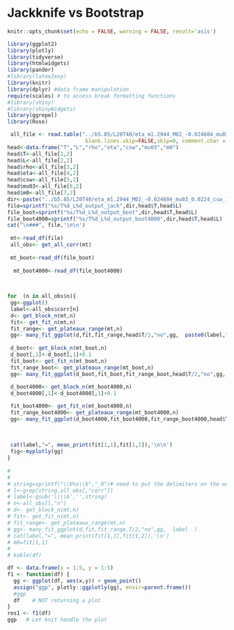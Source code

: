 

# Jackknife vs Bootstrap

```r
knitr::opts_chunk$set(echo = FALSE, warning = FALSE, result='asis')

library(ggplot2)
library(plotly)
library(tidyverse)
library(htmlwidgets)
library(pander)
#library(latex2exp)
library(knitr)
library(dplyr) #data frame manipulation
require(scales) # to access break formatting functions
#library(shiny)
#library(shinyWidgets)
library(ggrepel)
library(Rose)
```




```r
 all_file <- read.table("../b5.85/L20T40/eta_m1.2944_M02_-0.024604_mu03_0.0224_csw_1.0_rho1.96/data/phit",header=FALSE,fill = TRUE ,
                         blank.lines.skip=FALSE,skip=0, comment.char = "")
head<-data.frame("T","L","rho","eta","csw","mu03","m0")
head$T<-all_file[1,2]
head$L<-all_file[2,2]
head$rho<-all_file[3,2]
head$eta<-all_file[4,2]
head$csw<-all_file[5,2]
head$mu03<-all_file[6,2]
head$m0<-all_file[7,2]
dir<-paste("../b5.85/L20T40/eta_m1.2944_M02_-0.024604_mu03_0.0224_csw_1.0_rho1.96/out")
file=sprintf("%s/T%d_L%d_output_jack",dir,head$T,head$L)
file_boot=sprintf("%s/T%d_L%d_output_boot",dir,head$T,head$L)
file_boot4000=sprintf("%s/T%d_L%d_output_boot4000",dir,head$T,head$L)
cat("\n###", file,'\n\n')
 
 mt<-read_df(file)
 all_obs<- get_all_corr(mt)
 
 mt_boot<-read_df(file_boot)
 
  mt_boot4000<-read_df(file_boot4000)

 
 
for  (n in all_obs$n){
 gg<-ggplot()
 label<-all_obs$corr[n]
 d<- get_block_n(mt,n)
 fit<- get_fit_n(mt,n)
 fit_range<- get_plateaux_range(mt,n)
 gg<- many_fit_ggplot(d,fit,fit_range,head$T/2,"no",gg,  paste0(label,"J")  )
 
 d_boot<- get_block_n(mt_boot,n)
 d_boot[,1]<-d_boot[,1]+0.1
 fit_boot<- get_fit_n(mt_boot,n)
 fit_range_boot<- get_plateaux_range(mt_boot,n)
 gg<- many_fit_ggplot(d_boot,fit_boot,fit_range_boot,head$T/2,"no",gg,  paste0(label,"b400")  )
 
 d_boot4000<- get_block_n(mt_boot4000,n)
 d_boot4000[,1]<-d_boot4000[,1]+0.1

 fit_boot4000<- get_fit_n(mt_boot4000,n)
 fit_range_boot4000<- get_plateaux_range(mt_boot4000,n)
 gg<- many_fit_ggplot(d_boot4000,fit_boot4000,fit_range_boot4000,head$T/2,"no",gg,  paste0(label,"b4000")  )
 
 
 
 cat(label,"=", mean_print(fit[1,1],fit[1,2]),'\n\n')
 fig<-myplotly(gg)
}
 
# 
# 
# string=sprintf("\\b%s\\b","_0")# need to put the delimiters on the word to grep  
# l<-grep(string,all_obs[,"corr"])
# label<-gsub('\\\\b','',string)
# n<-all_obs[l,"n"]
# d<- get_block_n(mt,n)
# fit<- get_fit_n(mt,n)
# fit_range<- get_plateaux_range(mt,n)
# gg<- many_fit_ggplot(d,fit,fit_range,T/2,"no",gg,  label  )
# cat(label,"=", mean_print(fit[1,1],fit[1,2]),'\n')
# m0=fit[1,1]
# 
# kable(df)
```




```r
df <- data.frame(x = 1:5, y = 1:5)    
f1 <- function(df) {
  gg <- ggplot(df, aes(x,y)) + geom_point()
  assign("ggp", plotly::ggplotly(gg), envir=parent.frame())
  #ggp
  df    # NOT returning a plot
}
res1 <- f1(df)
ggp   # Let knit handle the plot
```